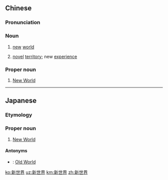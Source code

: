 ==Chinese==
{{zh-forms|type=12}}

===Pronunciation===
{{zh-pron
|m=xīnshìjiè
|c=san1 sai3 gaai3
|mn=sin-sè-kài
|cat=n,pn
}}

===Noun===
{{zh-noun}}

# [[new]] [[world]]
# {{lb|zh|figurative}} [[novel]] [[territory]]; new [[experience]]

===Proper noun===
{{zh-proper noun}}

# [[New World]]

----

==Japanese==
{{ja-kanjitab|しん|せ|かい|yomi=on}}

===Etymology===
{{prefix|新|世界|lang=ja|t1=new|t2=world|sort=せかい}}

===Proper noun===
{{ja-pos|proper|しんせかい}}

# [[New World]]

====Antonyms====
* {{ja-r|旧世界|^きゅうせかい}}: [[Old World]]

[[ko:新世界]]
[[uz:新世界]]
[[km:新世界]]
[[zh:新世界]]